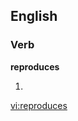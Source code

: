 
==English==

===Verb===
'''reproduces'''

# {{third-person singular of|[[reproduce]]}}

[[vi:reproduces]]